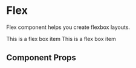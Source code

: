 
<Meta title="Components/Flex" component={Flex} />

# Flex

Flex component helps you create flexbox layouts.

<Preview withToolbar>
  <Story name="flex">
    <Flex flexDirection="column" pb={4} pt={4}>
      <Box bg="ui.color" p={3} mb={4}>
        <Text variant="body" color="text.inverse">
          This is a flex box item
        </Text>
      </Box>
      <Box bg="ui.color" p={3}>
        <Text variant="body" color="text.inverse">
          This is a flex box item
        </Text>
      </Box>
    </Flex>
  </Story>
</Preview>

## Component Props

<Props of={Flex} />
